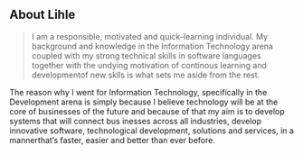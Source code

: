 ## About Lihle

> I am a responsible, motivated and quick-learning individual. My background and
> knowledge in the Information Technology arena coupled with my strong technical
> skills in software languages together with the undying motivation of continous 
> learning and developmentof new sklls is what sets me aside from the rest.

The reason why I went for Information Technology, specifically in the Development
arena is simply because I believe technology will be at the core of businesses of
the future and because of that my aim is to develop systems that will connect bus
inesses across all industries, develop innovative software, technological development,
solutions and services, in a mannerthat’s faster, easier and better than ever before.


  


